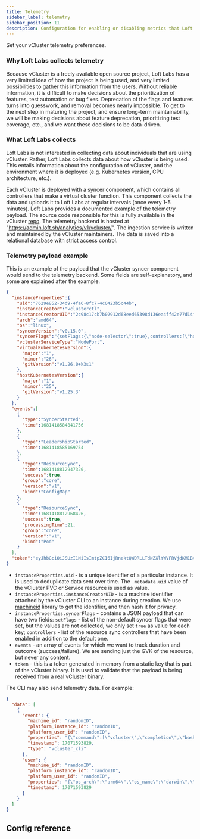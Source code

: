 ```yaml
---
title: Telemetry
sidebar_label: telemetry
sidebar_position: 11
description: Configuration for enabling or disabling metrics that Loft Labs collects.
---
```



Set your vCluster telemetry preferences.

### Why Loft Labs collects telemetry

Because vCluster is a freely available open source project, Loft Labs has a very limited idea of how the project is being used, and very limited possibilities to gather this information from the users. Without reliable information, it is difficult to make decisions about the prioritization of features, test automation or bug fixes. Deprecation of the flags and features turns into guesswork, and removal becomes nearly impossible.
To get to the next step in maturing the project, and ensure long-term maintainability, we will be making decisions about feature deprecation, prioritizing test coverage, etc., and we want these decisions to be data-driven.

### What Loft Labs collects

Loft Labs is not interested in collecting data about individuals that are using vCluster. Rather, Loft Labs collects data about how vCluster is being used. This entails information about the configuration of vCluster, and the environment where it is deployed (e.g. Kubernetes version, CPU architecture, etc.).

Each vCluster is deployed with a syncer component, which contains all controllers that make a virtual cluster function. This component collects the data and uploads it to Loft Labs at regular intervals (once every 1-5 minutes). Loft Labs provides a documented example of the telemetry payload. The source code responsible for this is fully available in the vCluster [repo](https://github.com/loft-sh/vcluster). The telemetry backend is hosted at "https://admin.loft.sh/analytics/v1/vcluster/". The ingestion service is written and maintained by the vCluster maintainers. The data is saved into a relational database with strict access control.

### Telemetry payload example

This is an example of the payload that the vCluster syncer component would send to the telemetry backend. Some fields are self-explanatory, and some are explained after the example.

```json
{
  "instanceProperties":{
    "uid":"7629e852-34d9-4fa6-8fc7-4c0423b5c44b",
    "instanceCreator":"vclusterctl",
    "instanceCreatorUID":"2c98c17cb7b02912d68eed65398d136ea4ff42e77d14f48a4d383420f8eada44",
    "arch":"amd64",
    "os":"linux",
    "syncerVersion":"v0.15.0",
    "syncerFlags":"{setFlags:{\"node-selector\":true},controllers:[\"hoststorageclasses\"]}",
    "vclusterServiceType":"NodePort",
    "virtualKubernetesVersion":{
      "major":"1",
      "minor":"26",
      "gitVersion":"v1.26.0+k3s1"
    },
    "hostKubernetesVersion":{
      "major":"1",
      "minor":"25",
      "gitVersion":"v1.25.3"
    }
  },
  "events":[
    {
      "type":"SyncerStarted",
      "time":1681418584841756
    },
    {
      "type":"LeadershipStarted",
      "time":1681418585169754
    },
    {
      "type":"ResourceSync",
      "time":1681418812947320,
      "success":true,
      "group":"core",
      "version":"v1",
      "kind":"ConfigMap"
    },
    {
      "type":"ResourceSync",
      "time":1681418812968426,
      "success":true,
      "processingTime":21,
      "group":"core",
      "version":"v1",
      "kind":"Pod"
    }
  ],
  "token":"eyJhbGciOiJSUzI1NiIsImtpZCI6IjRnektQWDRLLTdNZXlYWVFRVjdKM1BVUnhHRTdOVW1UazIyeGphcVRmdlUifQ.eyJpc3MiOiJ2Y2x1c3Rlci10ZWxlbWV0cnkifQ.WEh-8EfCpB1mW24s-jLW1vkcgLzTo6UArxgL03A650BnHv5aUY-C-BcR_sdOoMJIGZifdTImYwWIZYBPD232odlOiVijKGH3CMRPH9gblzUeRkBO1Qdl_qq7pIjEIWiQ4y6-H02u3nFtXBWmdq77rF32pxtzonvknFPKCvdoICP773wiJk_Tvofno0GnMxWLuojqahZdTjo15ww4kB5BnZZoT7UrhyPRFYD6fAL1YJq8WLi0GSKN2hoeC5EpcvLzmCfV3qUd_3PmHTIvvUJdTvjDfTUjI7aQfn1XsPz_GfRCsv18LNmTd2PqYbOaIZP7GeJ5l63pNp0IDKNgjtnjdl6bPgtoV21cZjZ4iVd2ODjUiTBUtFTT8QxXPA6_fuX1ZCpnAEppfELopkrFKD0F9RQFZW8BVWiaKLiULy3AgfaOUYOTlt0-j52JXW7gbNXhdIgWvt5r99a7DUAd8yo76SJBxMA3WQfSs43SeppM_iegVAa13ZUSKsiyNWUZ84SXtT1nlma93JZPchtdNKpgQIWiKC9MrNf3DiibBLHln3DE21XMVzn7CEuFiNLy4zl088Kg3Ue3KJiJBvWWFBN1kf-5xq1BN9lfVzwbaRW_mF2zcKz5sXe8J5wbiFzWOuCTWu24XPUUVj4aW_SkTeag80iMqFtrSAt63diQ6s9gm9g"
}
```

- `instanceProperties.uid` - is a unique identifier of a particular instance. It is used to deduplicate data sent over time. The `.metadata.uid` value of the vCluster PVC or Service resource is used as value.
- `instanceProperties.instanceCreatorUID` - is a machine identifier attached by the vCluster CLI to an instance during creation. We use [machineid](https://github.com/denisbrodbeck/machineid) library to get the identifier, and then hash it for privacy.
- `instanceProperties.syncerFlags` - contains a JSON payload that can have two fields: `setFlags` - list of the non-default syncer flags that were set, but the values are not collected, we only set `true` as value for each key; `controllers` - list of the resource sync controllers that have been enabled in addition to the default one.
- `events` - an array of events for which we want to track duration and outcome (success/failure). We are sending just the GVK of the resource, but never any content.
- `token` - this is a token generated in memory from a static key that is part of the vCluster binary. It is used to validate that the payload is being received from a real vCluster binary.

The CLI may also send telemetry data. For example:

```json
{
  "data": [
    {
      "event": {
        "machine_id": "randomID",
        "platform_instance_id": "randomID",
        "platform_user_id": "randomID",
        "properties": "{\"command\":[\"vcluster\",\"completion\",\"bash\"],\"version\":\"0.18.1\"}",
        "timestamp": 17071593829,
        "type": "vcluster_cli"
      },
      "user": {
        "machine_id": "randomID",
        "platform_instance_id": "randomID",
        "platform_user_id": "randomID",
        "properties": "{\"os_arch\":\"arm64\",\"os_name\":\"darwin\",\"timezone\":\"GMT\"}",
        "timestamp": 17071593829
      }
    }
  ]
}
```

## Config reference

<Telemetry />